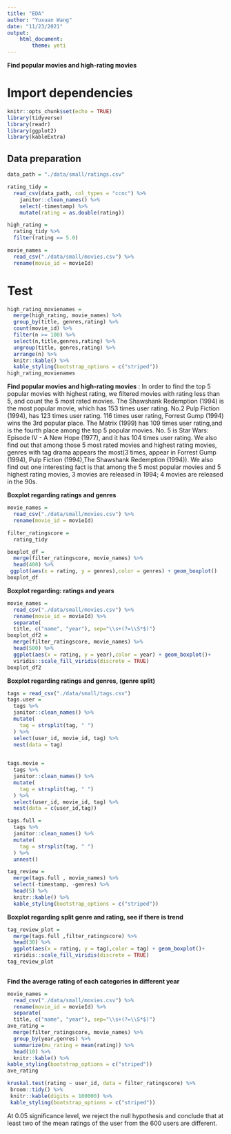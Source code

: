 ```yaml
---
title: "EDA"
author: "Yuxuan Wang"
date: "11/23/2021"
output: 
    html_document:
        theme: yeti
---
```

**Find popular movies and high-rating movies**

# Import dependencies
```r
knitr::opts_chunk$set(echo = TRUE)
library(tidyverse)
library(readr)
library(ggplot2)
library(kableExtra)
```


## Data preparation
```r
data_path = "./data/small/ratings.csv"

rating_tidy = 
  read_csv(data_path, col_types = "ccnc") %>% 
    janitor::clean_names() %>% 
    select(-timestamp) %>% 
    mutate(rating = as.double(rating))  

high_rating = 
  rating_tidy %>% 
  filter(rating == 5.0) 

movie_names = 
  read_csv("./data/small/movies.csv") %>% 
  rename(movie_id = movieId)
```


# Test
```r
high_rating_movienames = 
  merge(high_rating, movie_names) %>% 
  group_by(title, genres,rating) %>% 
  count(movie_id) %>% 
  filter(n >= 100) %>% 
  select(n,title,genres,rating) %>% 
  ungroup(title, genres,rating) %>% 
  arrange(n) %>% 
  knitr::kable() %>% 
  kable_styling(bootstrap_options = c("striped"))
high_rating_movienames 
```
**Find popular movies and high-rating movies** : In order to find the top 5 popular movies with highest rating, we filtered movies with rating less than 5, and count the 5 most rated movies. The Shawshank Redemption (1994) is the most popular movie, which has 153 times user rating. No.2 Pulp Fiction (1994),  has 123 times user rating. 116 times user rating, Forrest Gump (1994) wins the 3rd popular place. The Matrix (1999) has 109 times user rating,and is the fourth place among the top 5 popular movies. No. 5 is Star Wars: Episode IV - A New Hope (1977), and it has 104 times user rating. We also find out that among those 5 most rated movies and highest rating movies, genres with tag drama appears the most(3 times, appear in Forrest Gump (1994), Pulp Fiction (1994),The Shawshank Redemption (1994)). We also find out one interesting fact is that among the 5 most popular movies and 5 highest rating movies, 3 movies are released in 1994; 4 movies are released in the 90s.


**Boxplot regarding ratings and genres**
```r
movie_names = 
  read_csv("./data/small/movies.csv") %>% 
  rename(movie_id = movieId)

filter_ratingscore = 
  rating_tidy  

boxplot_df = 
  merge(filter_ratingscore, movie_names) %>%
  head(400) %>%
 ggplot(aes(x = rating, y = genres),color = genres) + geom_boxplot()
boxplot_df 


```





**Boxplot regarding: ratings and years**

```r
movie_names = 
  read_csv("./data/small/movies.csv") %>% 
  rename(movie_id = movieId) %>% 
  separate(
  title, c("name", "year"), sep="\\s+(?=\\S*$)") 
boxplot_df2 = 
  merge(filter_ratingscore, movie_names) %>%
  head(500) %>%
  ggplot(aes(x = rating, y = year),color = year) + geom_boxplot()+
  viridis::scale_fill_viridis(discrete = TRUE)
boxplot_df2 
```



**Boxplot regarding ratings and genres, (genre split)**
```r
tags = read_csv("./data/small/tags.csv")
tags.user = 
  tags %>%
  janitor::clean_names() %>%
  mutate(
    tag = strsplit(tag, " ")
  ) %>%
  select(user_id, movie_id, tag) %>%
  nest(data = tag) 
  

tags.movie = 
  tags %>%
  janitor::clean_names() %>%
  mutate(
    tag = strsplit(tag, " ")
  ) %>%
  select(user_id, movie_id, tag) %>%
  nest(data = c(user_id,tag))

tags.full = 
  tags %>%
  janitor::clean_names() %>%
  mutate(
    tag = strsplit(tag, " ")
  ) %>%
  unnest() 

tag_review = 
  merge(tags.full , movie_names) %>% 
  select(-timestamp, -genres) %>% 
  head(5) %>% 
  knitr::kable() %>% 
  kable_styling(bootstrap_options = c("striped"))


```


**Boxplot regarding split genre and rating, see if there is trend**
```r
tag_review_plot =
  merge(tags.full ,filter_ratingscore) %>% 
  head(30) %>%
  ggplot(aes(x = rating, y = tag),color = tag) + geom_boxplot()+
  viridis::scale_fill_viridis(discrete = TRUE)
tag_review_plot
  
```














**Find  the average rating of each categories in different year**
```r
movie_names = 
  read_csv("./data/small/movies.csv") %>% 
  rename(movie_id = movieId) %>% 
  separate(
  title, c("name", "year"), sep="\\s+(?=\\S*$)") 
ave_rating = 
  merge(filter_ratingscore, movie_names) %>% 
  group_by(year,genres) %>%
  summarize(mu_rating = mean(rating)) %>% 
  head(10) %>% 
  knitr::kable() %>%
kable_styling(bootstrap_options = c("striped"))
ave_rating
```



```r
kruskal.test(rating ~ user_id, data = filter_ratingscore) %>% 
 broom::tidy() %>% 
 knitr::kable(digits = 100000) %>% 
 kable_styling(bootstrap_options = c("striped"))
```
At 0.05 significance level, we reject the null hypothesis and conclude that at least two of 
the mean ratings of the user from the 600 users are different.





